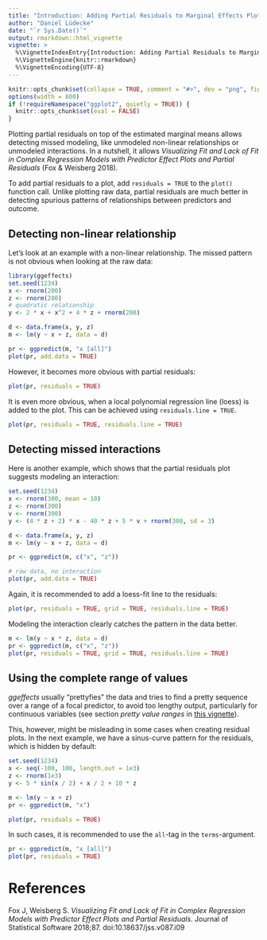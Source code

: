 ```yaml
---
title: "Introduction: Adding Partial Residuals to Marginal Effects Plots"
author: "Daniel Lüdecke"
date: "`r Sys.Date()`"
output: rmarkdown::html_vignette
vignette: >
  %\VignetteIndexEntry{Introduction: Adding Partial Residuals to Marginal Effects Plots}
  %\VignetteEngine{knitr::rmarkdown}
  %\VignetteEncoding{UTF-8}
---
```


```r
knitr::opts_chunk$set(collapse = TRUE, comment = "#>", dev = "png", fig.width = 7, fig.height = 4, message = FALSE, warning = FALSE)
options(width = 800)
if (!requireNamespace("ggplot2", quietly = TRUE)) {
  knitr::opts_chunk$set(eval = FALSE)
}
```

Plotting partial residuals on top of the estimated marginal means allows detecting missed modeling, like unmodeled non-linear relationships or unmodeled interactions. In a nutshell, it allows _Visualizing Fit and Lack of Fit in Complex Regression Models with Predictor Effect Plots and Partial Residuals_ (Fox & Weisberg 2018).

To add partial residuals to a plot, add `residuals = TRUE` to the `plot()` function call. Unlike plotting raw data, partial residuals are much better in detecting spurious patterns of relationships between predictors and outcome. 

## Detecting non-linear relationship

Let's look at an example with a non-linear relationship. The missed pattern is not obvious when looking at the raw data:

```r
library(ggeffects)
set.seed(1234)
x <- rnorm(200)
z <- rnorm(200)
# quadratic relationship
y <- 2 * x + x^2 + 4 * z + rnorm(200)

d <- data.frame(x, y, z)
m <- lm(y ~ x + z, data = d)

pr <- ggpredict(m, "x [all]")
plot(pr, add.data = TRUE)
```

However, it becomes more obvious with partial residuals:

```r
plot(pr, residuals = TRUE)
```

It is even more obvious, when a local polynomial regression line (loess) is added to the plot. This can be achieved using `residuals.line = TRUE`.

```r
plot(pr, residuals = TRUE, residuals.line = TRUE)
```

## Detecting missed interactions

Here is another example, which shows that the partial residuals plot suggests modeling an interaction:

```r
set.seed(1234)
x <- rnorm(300, mean = 10)
z <- rnorm(300)
v <- rnorm(300)
y <- (4 * z + 2) * x - 40 * z + 5 * v + rnorm(300, sd = 3)

d <- data.frame(x, y, z)
m <- lm(y ~ x + z, data = d)

pr <- ggpredict(m, c("x", "z"))

# raw data, no interaction
plot(pr, add.data = TRUE)
```

Again, it is recommended to add a loess-fit line to the residuals:

```r
plot(pr, residuals = TRUE, grid = TRUE, residuals.line = TRUE)
```

Modeling the interaction clearly catches the pattern in the data better.

```r
m <- lm(y ~ x * z, data = d)
pr <- ggpredict(m, c("x", "z"))
plot(pr, residuals = TRUE, grid = TRUE, residuals.line = TRUE)
```

## Using the complete range of values

_ggeffects_ usually "prettyfies" the data and tries to find a pretty sequence over a range of a focal predictor, to avoid too lengthy output, particularly for continuous variables (see section _pretty value ranges_ in [this vignette](introduction_effectsatvalues.html)).

This, however, might be misleading in some cases when creating residual plots. In the next example, we have a sinus-curve pattern for the residuals, which is hidden by default:

```r
set.seed(1234)
x <- seq(-100, 100, length.out = 1e3)
z <- rnorm(1e3)
y <- 5 * sin(x / 2) + x / 2 + 10 * z

m <- lm(y ~ x + z)
pr <- ggpredict(m, "x")

plot(pr, residuals = TRUE)
```

In such cases, it is recommended to use the `all`-tag in the `terms`-argument.

```r
pr <- ggpredict(m, "x [all]")
plot(pr, residuals = TRUE)
```

# References

Fox J, Weisberg S. _Visualizing Fit and Lack of Fit in Complex Regression Models with Predictor Effect Plots and Partial Residuals_. Journal of Statistical Software 2018;87. doi:10.18637/jss.v087.i09
